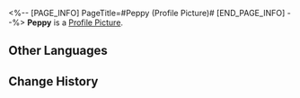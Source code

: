 <%-- [PAGE_INFO]
PageTitle=#Peppy (Profile Picture)#
[END_PAGE_INFO] --%>
{{Item Infobox
|title       = Peppy
|id          = 202004
|image       = Item Peppy.png
|type        = Profile Picture
|invCategory = 
|rarity      = 4
|effect      = 
|description = Peppy's name card picture, taken when he got employed by the Space Station.
|source1     = Avatar reward obtained from finishing the mission "[[An Unexpected Turn of Events]]."
}}
{{Description|''"*sniff* ...Woof woof woof! Woof!"''}}
'''Peppy''' is a [[Profile Picture]].

==Other Languages==
{{Other Languages
|en   = Peppy
|zhs  = 佩佩
|zht  = 佩佩
|ja   = ペペ
|ko   = 페피
|es   = Peppy
|fr   = Peppy
|ru   = Пеппи
|th   = Peppy
|vi   = Peppy
|de   = Peppy
|id   = Peppy
|pt   = Peppy
}}

==Change History==
{{Change History|1.0}}
